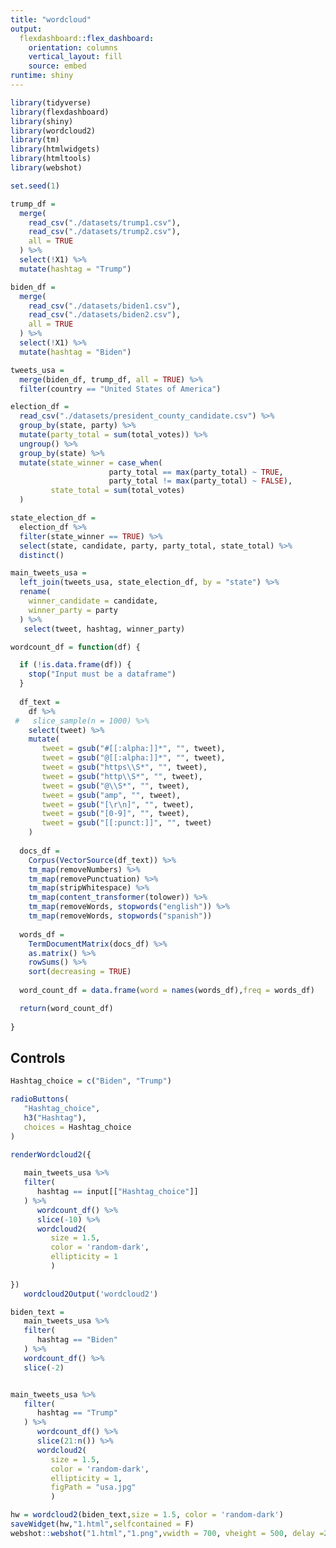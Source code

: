 ```yaml
---
title: "wordcloud"
output: 
  flexdashboard::flex_dashboard:
    orientation: columns
    vertical_layout: fill
    source: embed
runtime: shiny
---
```


```r
library(tidyverse)
library(flexdashboard)
library(shiny)
library(wordcloud2)
library(tm)
library(htmlwidgets)
library(htmltools)
library(webshot)

set.seed(1)
```

```r
trump_df = 
  merge(
    read_csv("./datasets/trump1.csv"),
    read_csv("./datasets/trump2.csv"),
    all = TRUE
  ) %>%
  select(!X1) %>%
  mutate(hashtag = "Trump")

biden_df = 
  merge(
    read_csv("./datasets/biden1.csv"),
    read_csv("./datasets/biden2.csv"),
    all = TRUE
  ) %>%
  select(!X1) %>%
  mutate(hashtag = "Biden")

tweets_usa =
  merge(biden_df, trump_df, all = TRUE) %>% 
  filter(country == "United States of America")

election_df =
  read_csv("./datasets/president_county_candidate.csv") %>% 
  group_by(state, party) %>% 
  mutate(party_total = sum(total_votes)) %>% 
  ungroup() %>% 
  group_by(state) %>%
  mutate(state_winner = case_when(
                      party_total == max(party_total) ~ TRUE,
                      party_total != max(party_total) ~ FALSE),
         state_total = sum(total_votes)
  )

state_election_df = 
  election_df %>% 
  filter(state_winner == TRUE) %>% 
  select(state, candidate, party, party_total, state_total) %>% 
  distinct()

main_tweets_usa = 
  left_join(tweets_usa, state_election_df, by = "state") %>% 
  rename(
    winner_candidate = candidate,
    winner_party = party
  ) %>% 
   select(tweet, hashtag, winner_party)
```

```r
wordcount_df = function(df) {

  if (!is.data.frame(df)) {
    stop("Input must be a dataframe")
  }
  
  df_text = 
    df %>% 
 #   slice_sample(n = 1000) %>% 
    select(tweet) %>%
    mutate(
       tweet = gsub("#[[:alpha:]]*", "", tweet),
       tweet = gsub("@[[:alpha:]]*", "", tweet),
       tweet = gsub("https\\S*", "", tweet),
       tweet = gsub("http\\S*", "", tweet),
       tweet = gsub("@\\S*", "", tweet),
       tweet = gsub("amp", "", tweet),
       tweet = gsub("[\r\n]", "", tweet),
       tweet = gsub("[0-9]", "", tweet),
       tweet = gsub("[[:punct:]]", "", tweet)
    )
  
  docs_df =
    Corpus(VectorSource(df_text)) %>% 
    tm_map(removeNumbers) %>%
    tm_map(removePunctuation) %>%
    tm_map(stripWhitespace) %>% 
    tm_map(content_transformer(tolower)) %>% 
    tm_map(removeWords, stopwords("english")) %>% 
    tm_map(removeWords, stopwords("spanish"))
  
  words_df = 
    TermDocumentMatrix(docs_df) %>% 
    as.matrix() %>% 
    rowSums() %>% 
    sort(decreasing = TRUE)
  
  word_count_df = data.frame(word = names(words_df),freq = words_df)

  return(word_count_df)
  
}
```

Controls {.sidebar}
-----------------------------------------------------------------------

```r
Hashtag_choice = c("Biden", "Trump")

radioButtons(
   "Hashtag_choice",
   h3("Hashtag"),
   choices = Hashtag_choice
)

renderWordcloud2({
   
   main_tweets_usa %>% 
   filter(
      hashtag == input[["Hashtag_choice"]]
   ) %>% 
      wordcount_df() %>% 
      slice(-10) %>%
      wordcloud2(
         size = 1.5, 
         color = 'random-dark',
         ellipticity = 1
         )
   
})
   wordcloud2Output('wordcloud2')
```


```r
biden_text = 
   main_tweets_usa %>% 
   filter(
      hashtag == "Biden"
   ) %>% 
   wordcount_df() %>% 
   slice(-2)


main_tweets_usa %>% 
   filter(
      hashtag == "Trump"
   ) %>% 
      wordcount_df() %>% 
      slice(21:n()) %>%
      wordcloud2(
         size = 1.5, 
         color = 'random-dark',
         ellipticity = 1,
         figPath = "usa.jpg"
         )

hw = wordcloud2(biden_text,size = 1.5, color = 'random-dark')
saveWidget(hw,"1.html",selfcontained = F)
webshot::webshot("1.html","1.png",vwidth = 700, vheight = 500, delay =20)
```

